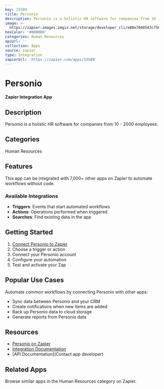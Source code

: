 ```yaml
---
key: 15589
title: Personio
description: Personio is a holistic HR software for companies from 10 - 2000 employees.
image: >-
  https://zapier-images.imgix.net/storage/developer_cli/e80e7048543c7560f672a92f20fb765c.png?auto=format%2Ccompress&ixlib=python-3.0.0&q=50
hexColor: '#000000'
categories: Human Resources
apiUrl: ''
collection: Apps
source: zapier
type: Integration
zapierUrl: 'https://zapier.com/apps/15589'
---
```

# Personio

**Zapier Integration App**

## Description

Personio is a holistic HR software for companies from 10 - 2000 employees.

## Categories

Human Resources

## Features

This app can be integrated with 7,000+ other apps on Zapier to automate workflows without code.

### Available Integrations

- **Triggers**: Events that start automated workflows
- **Actions**: Operations performed when triggered
- **Searches**: Find existing data in the app

## Getting Started

1. [Connect Personio to Zapier](https://zapier.com/apps/15589)
2. Choose a trigger or action
3. Connect your Personio account
4. Configure your automation
5. Test and activate your Zap

## Popular Use Cases

Automate common workflows by connecting Personio with other apps:

- Sync data between Personio and your CRM
- Create notifications when new items are added
- Back up Personio data to cloud storage
- Generate reports from Personio data

## Resources

- [Personio on Zapier](https://zapier.com/apps/15589)
- [Integration Documentation](https://zapier.com/apps/15589/integrations)
- [API Documentation](Contact app developer)

## Related Apps

Browse similar apps in the Human Resources category on Zapier.
